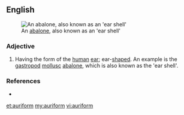 ==English==
[[Image:AbaloneInside.jpg|thumb|An [[abalone]], also known as an 'ear shell']]

===Adjective===
{{en-adj}}

# Having the form of the [[human]] [[ear]]; ear-[[shaped]]. An example is the [[gastropod]] [[mollusc]] [[abalone]], which is also known as the 'ear shell'.

===References===
* {{R:Webster 1913}}

[[et:auriform]]
[[my:auriform]]
[[vi:auriform]]